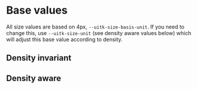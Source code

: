 
<Meta title="Documentation/Styles and Theming/Foundations/Size" />

# Base values

All size values are based on 4px, `--uitk-size-basis-unit`. If you need to change this, use `--uitk-size-unit` (see density aware values below) which will adjust this base value according to density.

## Density invariant

<Canvas>
  <Story name="Density Invariant">
    <DocGrid>
      <SpacingBlock spacingVar="--uitk-size-basis-unit" />
      <SpacingBlock spacingVar="--uitk-size-graphic-small" />
      <SpacingBlock spacingVar="--uitk-size-graphic-medium" />
      <SpacingBlock spacingVar="--uitk-size-graphic-large" />
      <SpacingBlock spacingVar="--uitk-size-sharktooth-width" />
      <SpacingBlock spacingVar="--uitk-size-sharktooth-height" />
    </DocGrid>
  </Story>
</Canvas>

## Density aware

<Canvas>
  <Story name="Density Aware">
    <DocGrid>
      <SpacingBlock spacingVar="--uitk-size-unit" />
      <SpacingBlock spacingVar="--uitk-size-base" />
      <SpacingBlock spacingVar="--uitk-size-adornment" />
      <SpacingBlock spacingVar="--uitk-size-appHeader" />
      <SpacingBlock spacingVar="--uitk-size-bottomBorder" />
      <SpacingBlock spacingVar="--uitk-size-brandBar" />
      <SpacingBlock spacingVar="--uitk-size-formField-top" />
      <SpacingBlock spacingVar="--uitk-size-inlineDivider" />
      <SpacingBlock spacingVar="--uitk-size-icon-base" />
      <SpacingBlock spacingVar="--uitk-size-logo" />
      <SpacingBlock spacingVar="--uitk-size-pill" />
      <SpacingBlock spacingVar="--uitk-size-selection" />
      <SpacingBlock spacingVar="--uitk-size-stackable" />
      <SpacingBlock spacingVar="--uitk-size-switch" />
      <SpacingBlock spacingVar="--uitk-size-toggleGroupButton" />
      <SpacingBlock spacingVar="--uitk-size-toolbar" />
    </DocGrid>
  </Story>
</Canvas>
